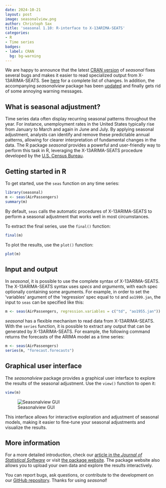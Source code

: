 ```yaml
---
date: 2024-10-21
layout: post
image: seasonalview.png
author: Christoph Sax
title: 'seasonal 1.10: R-interface to X-13ARIMA-SEATS'
categories:
- R
- Time series
badges:
- label: CRAN
  bg: bg-warning
---
```


We are happy to announce that the latest [CRAN version](https://cran.r-project.org/package=seasonal) of *seasonal* fixes several bugs and makes it easier to read specialized output from X-13ARIMA-SEATS. See [here](https://github.com/christophsax/seasonal/blob/main/NEWS.md#110) for a complete list of changes. In addition, the accompanying *seasonalview* package has been [updated](https://cran.r-project.org/package=seasonalview) and finally gets rid of some annoying warning messages.


## What is seasonal adjustment?

Time series data often display recurring seasonal patterns throughout the year. For instance, unemployment rates in the United States typically rise from January to March and again in June and July. By applying seasonal adjustment, analysts can identify and remove these predictable annual patterns, allowing for clearer interpretation of fundamental changes in the data. The R package *seasonal* provides a powerful and user-friendly way to perform this task in R, leveraging the X-13ARIMA-SEATS procedure developed by the [U.S. Census Bureau](https://www.census.gov/data/software/x13as.X-13ARIMA-SEATS.html).


## Getting started in R

To get started, use the `seas` function on any time series:

```r
library(seasonal)
m <- seas(AirPassengers)
summary(m)
```

By default, `seas` calls the automatic procedures of X-13ARIMA-SEATS to perform a seasonal adjustment that works well in most circumstances.

To extract the final series, use the `final()` function:

```r
final(m)
```

To plot the results, use the `plot()` function:

```r
plot(m)
```

## Input and output

In *seasonal*, it is possible to use the complete syntax of
X-13ARIMA-SEATS. The X-13ARIMA-SEATS syntax uses *specs* and *arguments*, with each spec
optionally containing some arguments. For
example, in order to set the 'variables' argument of the 'regression' spec equal
to `td` and `ao1999.jan`, the input to `seas` can be specified like this:

```r
m <- seas(AirPassengers, regression.variables = c("td", "ao1955.jan"))
```

*seasonal* has a flexible mechanism to read data from X-13ARIMA-SEATS. With the
`series` function, it is possible to extract any output that can be
generated by X-13ARIMA-SEATS. For example, the following command returns the
forecasts of the ARIMA model as a time series:

```r
m <- seas(AirPassengers)
series(m, "forecast.forecasts")
```


## Graphical user interface

The *seasonalview* package provides a graphical user interface to explore the results of the seasonal adjustment. Use the `view()` function to open it:

```r
view(m)
```

![Seasonalview GUI](seasonalview.png)

This interface allows for interactive exploration and adjustment of seasonal models, making it easier to fine-tune your seasonal adjustments and visualize the results.


## More information

For a more detailed introduction, check our [article in the *Journal of Statistical Software*](https://doi.org/10.18637/jss.v087.i11) or visit [the package website](http://www.seasonal.website). The package website also allows you to upload your own data and explore the results interactively.

You can report bugs, ask questions, or contribute to the development on our [GitHub repository](https://github.com/christophsax/seasonal). Thanks for using *seasonal*!


